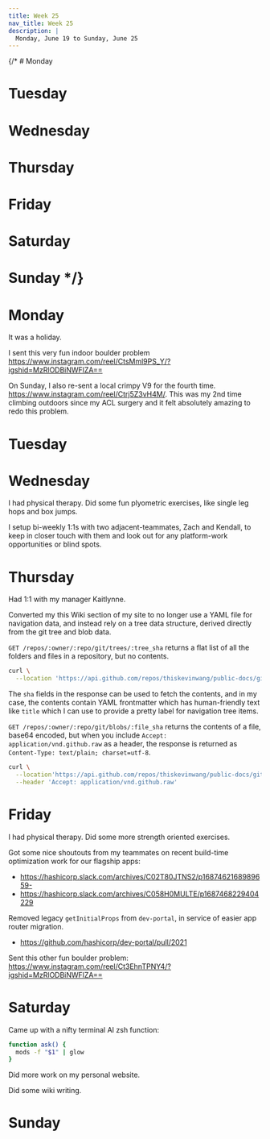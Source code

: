 ```yaml
---
title: Week 25
nav_title: Week 25
description: |
  Monday, June 19 to Sunday, June 25
---
```


{/* # Monday

# Tuesday

# Wednesday

# Thursday

# Friday

# Saturday

# Sunday */}


# Monday

It was a holiday. 

I sent this very fun indoor boulder problem https://www.instagram.com/reel/CtsMml9PS_Y/?igshid=MzRlODBiNWFlZA==

On Sunday, I also re-sent a local crimpy V9 for the fourth time. https://www.instagram.com/reel/Ctrj5Z3vH4M/.
This was my 2nd time climbing outdoors since my ACL surgery and it felt absolutely
amazing to redo this problem.


# Tuesday

# Wednesday

I had physical therapy. Did some fun plyometric exercises, like single leg hops and box jumps.

I setup bi-weekly 1:1s with two adjacent-teammates, Zach and Kendall, to keep in closer touch
with them and look out for any platform-work opportunities or blind spots.

# Thursday

Had 1:1 with my manager Kaitlynne.

Converted my this Wiki section of my site to no longer use a YAML file for navigation data,
and instead rely on a tree data structure, derived directly from the git tree and blob data.

`GET /repos/:owner/:repo/git/trees/:tree_sha` returns a flat list of all the folders and files
in a repository, but no contents.

```bash
curl \
  --location 'https://api.github.com/repos/thiskevinwang/public-docs/git/trees/manifestless?recursive=0'
```

The `sha` fields in the response can be used to fetch the contents, and in my case, the contents
contain YAML frontmatter which has human-friendly text like `title` which I can use to provide
a pretty label for navigation tree items.

`GET /repos/:owner/:repo/git/blobs/:file_sha` returns the contents of a file, base64 encoded, but
when you include `Accept: application/vnd.github.raw` as a header, the response is returned as
`Content-Type: text/plain; charset=utf-8`.

```bash
curl \
  --location'https://api.github.com/repos/thiskevinwang/public-docs/git/blobs/6d71f922a0f925d26fdf6da99d19921cf6924baf' \
  --header 'Accept: application/vnd.github.raw'
```


# Friday

I had physical therapy. Did some more strength oriented exercises.

Got some nice shoutouts from my teammates on recent build-time optimization work for our flagship apps:

- https://hashicorp.slack.com/archives/C02T80JTNS2/p1687462168989659- 
- https://hashicorp.slack.com/archives/C058H0MULTE/p1687468229404229

Removed legacy `getInitialProps` from `dev-portal`, in service of easier app router migration.
- https://github.com/hashicorp/dev-portal/pull/2021

Sent this other fun boulder problem: https://www.instagram.com/reel/Ct3EhnTPNY4/?igshid=MzRlODBiNWFlZA==


# Saturday

Came up with a nifty terminal AI zsh function:

```bash
function ask() {
  mods -f "$1" | glow
}
```

Did more work on my personal website.

Did some wiki writing.

# Sunday